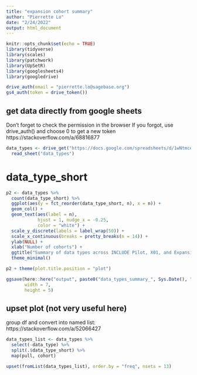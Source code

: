 ```yaml
---
title: "expansion cohort summary"
author: "Pierrette Lo"
date: "2/24/2022"
output: html_document
---
```


```r
knitr::opts_chunk$set(echo = TRUE)
library(tidyverse)
library(scales)
library(patchwork)
library(UpSetR)
library(googlesheets4)
library(googledrive)

drive_auth(email = "pierrette.lo@sagebase.org")
gs4_auth(token = drive_token())
```

## get data directly from google sheets

Don't forget to check the permission in the browser
If you forgot, use drive_auth() and choose 0 to get a new token
https://stackoverflow.com/a/68816877

```r
data_types <- drive_get("https://docs.google.com/spreadsheets/d/1wNtmceBQwZu71gmQ1Z48yqNdV0zNu9WfZJ5IAhoRnMw/edit#gid=755604938") %>% 
  read_sheet("data_types")
```
# data_type_short

```r
p2 <- data_types %>% 
  count(data_type_short) %>% 
  ggplot(aes(y = fct_reorder(data_type_short, n), x = n)) +
  geom_col() +
  geom_text(aes(label = n),
            hjust = 1, nudge_x = -0.25,
            color = "white") +
  scale_y_discrete(labels = label_wrap(50)) +
  scale_x_continuous(breaks = pretty_breaks(n = 14)) +
  ylab(NULL) +
  xlab("Number of cohorts") +
  ggtitle("Summary of data types across INCLUDE Pilot, X01, and Expansion cohorts") +
  theme_minimal()

p2 + theme(plot.title.position = "plot")

ggsave(here::here("output", paste0("data_types_summary_", Sys.Date(), ".jpg")),
       width = 7,
       height = 5)
```


<!-- # data_type (long) -->

<!-- ```{r} -->
<!-- p <- data_types %>%  -->
<!--   count(data_type) %>%  -->
<!--   ggplot(aes(y = fct_reorder(data_type, n), x = n)) + -->
<!--   geom_col() + -->
<!--   geom_text(aes(label = n), -->
<!--             hjust = 1, nudge_x = -0.25, -->
<!--             color = "white") + -->
<!--   scale_y_discrete(labels = label_wrap(50)) + -->
<!--   scale_x_continuous(breaks = pretty_breaks(n = 14)) + -->
<!--   ylab(NULL) + -->
<!--   xlab("Number of cohorts") + -->
<!--   ggtitle("Summary of data types across INCLUDE Pilot, X01, and Expansion cohorts") + -->
<!--   theme_minimal() -->

<!-- p + theme(plot.title.position = "plot") -->

<!-- ggsave("output/data_types_summary.jpg", -->
<!--        width = 7, -->
<!--        height = 5) -->
<!-- ``` -->


## upset plot (not very useful here)

group df and convert into named list: https://stackoverflow.com/a/52066427

```r
data_types_list <- data_types %>% 
  select(-data_type) %>% 
  split(.$data_type_short) %>% 
  map(pull, cohort)

upset(fromList(data_types_list), order.by = "freq", nsets = 13)
```




